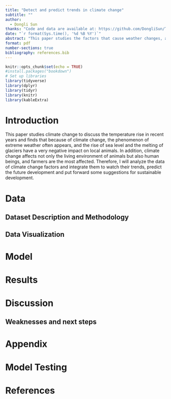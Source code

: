 ```yaml
---
title: "Detect and predict trends in climate change"
subtitle: ""
author: 
  - Dongli Sun
thanks: "Code and data are available at: https://github.com/DongliSun/Track-climate-warming.git"
date: "`r format(Sys.time(), '%d %B %Y')`"
abstract: "This paper studies the factors that cause weather changes, and through data and literature, we learn about a series of related issues such as carbon dioxide emissions, temperature changes and renewable energy use. It is clear from the data that the increase in carbon dioxide contributes to the greenhouse effect and increases the surface temperature."
format: pdf
number-sections: true
bibliography: references.bib
---
```


```r
knitr::opts_chunk$set(echo = TRUE)
#install.packages("bookdown")
# Set up libraries
library(tidyverse)
library(dplyr)
library(tidyr)
library(knitr)
library(kableExtra)

```

# Introduction
This paper studies climate change to discuss the temperature rise in recent years and finds that because of climate change, the phenomenon of extreme weather often appears, and the rise of sea level and the melting of glaciers have a very negative impact on local animals. In addition, climate change affects not only the living environment of animals but also human beings, and farmers are the most affected. Therefore, I will analyze the data of climate change factors and integrate them to watch their trends, predict the future development and put forward some suggestions for sustainable development.

# Data

## Dataset Description and Methodology

## Data Visualization

# Model

# Results

# Discussion

## Weaknesses and next steps

# Appendix {.unnumbered}

# Model Testing

# References
